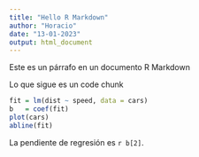 ```yaml
---
title: "Hello R Markdown"
author: "Horacio"
date: "13-01-2023"
output: html_document
---
```


Este es un párrafo en un documento R Markdown

Lo que sigue es un code chunk

```r
fit = lm(dist ~ speed, data = cars)
b   = coef(fit)
plot(cars)
abline(fit)
```

La pendiente de regresión es `r b[2]`.

